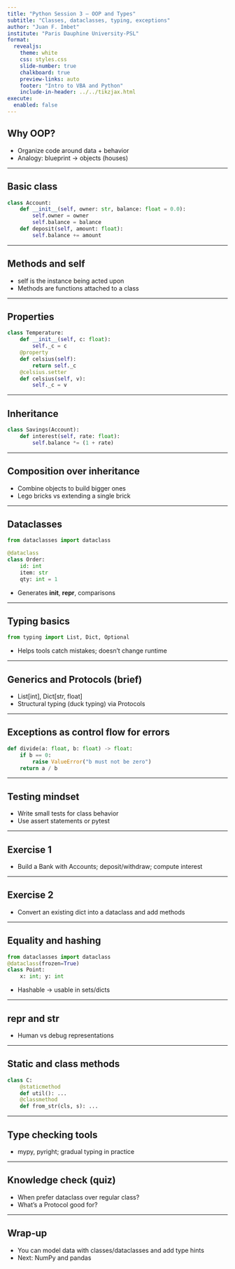 ```yaml
---
title: "Python Session 3 — OOP and Types"
subtitle: "Classes, dataclasses, typing, exceptions"
author: "Juan F. Imbet"
institute: "Paris Dauphine University-PSL"
format:
  revealjs:
    theme: white
    css: styles.css
    slide-number: true
    chalkboard: true
    preview-links: auto
    footer: "Intro to VBA and Python"
    include-in-header: ../../tikzjax.html
execute:
  enabled: false
---
```


## Why OOP?

- Organize code around data + behavior
- Analogy: blueprint → objects (houses)

---

## Basic class

```python
class Account:
    def __init__(self, owner: str, balance: float = 0.0):
        self.owner = owner
        self.balance = balance
    def deposit(self, amount: float):
        self.balance += amount
```

---

## Methods and self

- self is the instance being acted upon
- Methods are functions attached to a class

---

## Properties

```python
class Temperature:
    def __init__(self, c: float):
        self._c = c
    @property
    def celsius(self):
        return self._c
    @celsius.setter
    def celsius(self, v):
        self._c = v
```

---

## Inheritance

```python
class Savings(Account):
    def interest(self, rate: float):
        self.balance *= (1 + rate)
```

---

## Composition over inheritance

- Combine objects to build bigger ones
- Lego bricks vs extending a single brick

---

## Dataclasses

```python
from dataclasses import dataclass

@dataclass
class Order:
    id: int
    item: str
    qty: int = 1
```

- Generates __init__, __repr__, comparisons

---

## Typing basics

```python
from typing import List, Dict, Optional
```

- Helps tools catch mistakes; doesn’t change runtime

---

## Generics and Protocols (brief)

- List[int], Dict[str, float]
- Structural typing (duck typing) via Protocols

---

## Exceptions as control flow for errors

```python
def divide(a: float, b: float) -> float:
    if b == 0:
        raise ValueError("b must not be zero")
    return a / b
```

---

## Testing mindset

- Write small tests for class behavior
- Use assert statements or pytest

---

## Exercise 1

- Build a Bank with Accounts; deposit/withdraw; compute interest

---

## Exercise 2

- Convert an existing dict into a dataclass and add methods

---

## Equality and hashing

```python
from dataclasses import dataclass
@dataclass(frozen=True)
class Point:
    x: int; y: int
```

- Hashable → usable in sets/dicts

---

## __repr__ and __str__

- Human vs debug representations

---

## Static and class methods

```python
class C:
    @staticmethod
    def util(): ...
    @classmethod
    def from_str(cls, s): ...
```

---

## Type checking tools

- mypy, pyright; gradual typing in practice

---

## Knowledge check (quiz)

- When prefer dataclass over regular class?
- What’s a Protocol good for?

---

## Wrap‑up

- You can model data with classes/dataclasses and add type hints
- Next: NumPy and pandas

